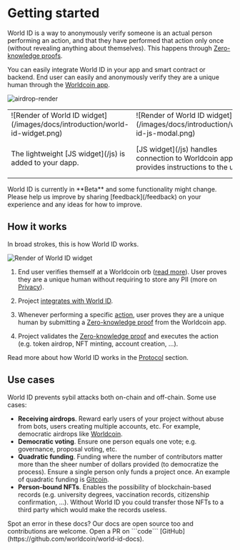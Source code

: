 
# Getting started

World ID is a way to anonymously verify someone is an actual person performing an action, and that they have performed that action only once (without revealing anything about themselves). This happens through [Zero-knowledge proofs](/advanced/zero-knowledge-proofs).

You can easily integrate World ID in your app and smart contract or backend. End user can easily and anonymously verify they are a unique human through the [Worldcoin app](https://worldcoin.org/download).

![airdrop-render](/images/docs/introduction/mesha-airdrop-render.jpeg)

<table>
  <tbody>
    <tr>
      <td className="align-middle">
        ![Render of World ID
        widget](/images/docs/introduction/world-id-widget.png)
      </td>
      <td className="align-middle">
        ![Render of World ID
        widget](/images/docs/introduction/world-id-js-modal.png)
      </td>
      <td className="align-middle">
        ![Render of World ID
        widget](/images/docs/introduction/world-id-verification-drawer.png)
      </td>
    </tr>
    <tr>
      <td>The lightweight [JS widget](/js) is added to your dapp.</td>
      <td>
        [JS widget](/js) handles connection to Worldcoin app and provides
        instructions to the user.
      </td>
      <td>
        User verifies they are a unique human with a{' '}
        [ZKP](/advanced/zero-knowledge-proofs).
      </td>
    </tr>
  </tbody>
</table>

<Callout title="FYI">
  World ID is currently in **Beta** and some functionality might change. Please
  help us improve by sharing [feedback](/feedback) on your experience and any
  ideas for how to improve.
</Callout>

## How it works

In broad strokes, this is how World ID works.

![Render of World ID widget](/images/docs/introduction/how-it-works.png)

1. End user verifies themself at a Worldcoin orb ([read more](https://worldcoin.org/how-the-launch-works)). User proves they are a unique human without requiring to store any PII (more on [Privacy](/about/privacy)).

2. Project [integrates with World ID](/quick-start).

3. Whenever performing a specific [action](/about/protocol#what-are-actions), user proves they are a unique human by submitting a [Zero-knowledge proof](/docs/advanced/zero-knowledge-proofs) from the Worldcoin app.

4. Project validates the [Zero-knowledge proof](/advanced/zero-knowledge-proofs) and executes the action (e.g. token airdrop, NFT minting, account creation, ...).

Read more about how World ID works in the [Protocol](/about/protocol) section.

## Use cases

World ID prevents sybil attacks both on-chain and off-chain. Some use cases:

- **Receiving airdrops**. Reward early users of your project without abuse from bots, users creating multiple accounts, etc. For example, democratic airdrops like [Worldcoin](https://worldcoin.org).
- **Democratic voting**. Ensure one person equals one vote; e.g. governance, proposal voting, etc.
- **Quadratic funding**. Funding where the number of contributors matter more than the sheer number of dollars provided (to democratize the process). Ensure a single person only funds a project once. An example of quadratic funding is [Gitcoin](https://gitcoin.co/blog/gitcoin-grants-quadratic-funding-for-the-world/).
- **Person-bound NFTs**. Enables the possibility of blockchain-based records (e.g. university degrees, vaccination records, citizenship confirmation, ...). Without World ID you could transfer those NFTs to a third party which would make the records useless.

<Callout>
  Spot an error in these docs? Our docs are open source too and contributions
  are welcome. Open a PR on ```code``` [GitHub](https://github.com/worldcoin/world-id-docs).
</Callout>
